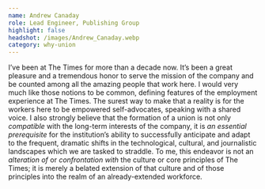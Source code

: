 ```yaml
---
name: Andrew Canaday
role: Lead Engineer, Publishing Group
highlight: false
headshot: /images/Andrew_Canaday.webp
category: why-union
---
```

I’ve been at The Times for more than a decade now. It’s been a great pleasure and a tremendous honor to serve the mission of the company and be counted among all the amazing people that work here. I would very much like those notions to be common, defining features of the employment experience at The Times. The surest way to make that a reality is for the workers here to be empowered self-advocates, speaking with a shared voice. I also strongly believe that the formation of a union is not only *compatible* with the long-term interests of the company, it is *an essential prerequisite* for the institution’s ability to successfully anticipate and adapt to the frequent, dramatic shifts in the technological, cultural, and journalistic landscapes which we are tasked to straddle. To me, this endeavor is not an *alteration of* or *confrontation with* the culture or core principles of The Times; it is merely a belated extension of that culture and of those principles into the realm of an already-extended workforce.
